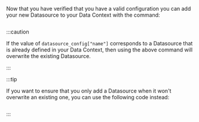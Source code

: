 Now that you have verified that you have a valid configuration you can add your new Datasource to your Data Context with the command:

```python name="add your datasource to your data_context"
```

:::caution

If the value of `datasource_config["name"]` corresponds to a Datasource that is already defined in your Data Context, then using the above command will overwrite the existing Datasource.

:::

:::tip

If you want to ensure that you only add a Datasource when it won't overwrite an existing one, you can use the following code instead:

```python name="add your datasource to your data_context only if it does not already exit"
```

:::